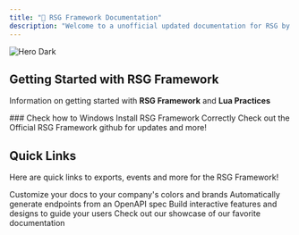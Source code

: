 ```yaml
---
title: "📕 RSG Framework Documentation"
description: "Welcome to a unofficial updated documentation for RSG by Quantum Projects"
---
```


<img alt="Hero Dark" title="RSG Logo New" classname="hidden dark:block" src="Untitleddesign.png" />

## Getting Started with RSG Framework

Information on getting started with **RSG Framework** and **Lua Practices**

<CardGroup cols="2">
  <Card title="Installation" icon="pen-to-square" color="#CA0606" href="https://quantumprojects.mintlify.app/essentials/installation">
    ### Check how to Windows Install RSG Framework Correctly
  </Card>

  <Card title="RSG Github" icon="github" color="#CA0606" href="https://github.com/Rexshack-RedM">
    Check out the Official RSG Framework github for updates and more!&#x20;
  </Card>
</CardGroup>

## Quick Links

Here are quick links to exports, events and more for the RSG Framework!

<CardGroup cols="2">
  <Card title="Customize Style" icon="palette" color="#CA0606" href="https://mintlify.com/docs/settings/global">
    Customize your docs to your company's colors and brands
  </Card>

  <Card title="Reference APIs" icon="code" color="#CA0606" href="https://mintlify.com/docs/api-playground/openapi">
    Automatically generate endpoints from an OpenAPI spec
  </Card>

  <Card title="Add Components" icon="screwdriver-wrench" color="#CA0606" href="https://mintlify.com/docs/components/accordion">
    Build interactive features and designs to guide your users
  </Card>

  <Card title="Get Inspiration" icon="stars" color="#CA0606" href="https://mintlify.com/customers">
    Check out our showcase of our favorite documentation
  </Card>
</CardGroup>